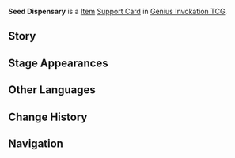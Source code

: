 {{About|the [[Genius Invokation TCG]] Support Card|the [[Gadget]]|Seed Dispensary}}
{{Genius Invokation TCG Infobox
|title     = Seed Dispensary
|id        = 323005
|image     = Seed Dispensary Support Card.png
|type      = Support Card
|group     = Item
|effect    = '''When you play a Support Card with an original cost of at least 2 Elemental Dice:''' Spend 1 less Elemental Die. (Once per Round)
|usage     = 2
|matching  = 0
|source1   = {{Sold By}}
}}
'''Seed Dispensary''' is a [[Item Card|Item]] [[Support Card]] in [[Genius Invokation TCG]].

==Story==
{{Description|A special container obtained from Madame Ping. According to her, this dispensary has the power to "generate seeds"...|title=Seed Dispensary}}

==Stage Appearances==
{{Genius Invokation TCG Stage Appearances}}

==Other Languages==
{{Other Languages|Transclude=Seed Dispensary}}

==Change History==
{{Change History|4.3}}

==Navigation==
{{Genius Invokation TCG Navbox|Support Card Obtainable}}